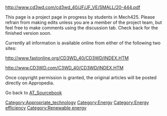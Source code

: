 http://www.cd3wd.com/cd3wd_40/JF/JF_VE/SMALL/20-444.pdf


This page is a project page in progress by students in Mech425. Please refrain from making edits unless you are a member of the project team, but feel free to make comments using the discussion tab. Check back for the finished version soon.

Currently all information is available online from either of the following two sites:

http://www.fastonline.org/CD3WD_40/CD3WD/INDEX.HTM

http://www.CD3WD.com/C3WD_40/CD3WD/INDEX.HTM



Once copyright permission is granted, the original articles will be posted directly on Appropedia.





Go back to [[AT_Sourcebook]]

[[Category:Appropriate_technology]]
[[Category:Energy]]
[[Category:Energy efficiency]]
[[Category:Renewable energy]]